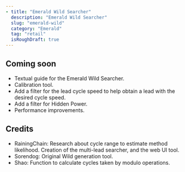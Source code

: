 ```yaml
---
- title: "Emerald Wild Searcher"
  description: "Emerald Wild Searcher"
  slug: "emerald-wild"
  category: "Emerald"
  tag: "retail"
  isRoughDraft: true
---
```


<Wild3SearcherFindTarget game="emerald" />

<Gen3PidSpeedCalculator />

## Coming soon

- Textual guide for the Emerald Wild Searcher.
- Calibration tool.
- Add a filter for the lead cycle speed to help obtain a lead with the desired cycle speed.
- Add a filter for Hidden Power.
- Performance improvements.

## Credits

- RainingChain: Research about cycle range to estimate method likelihood. Creation of the multi-lead searcher, and the web UI tool.
- Sorendog: Original Wild generation tool.
- Shao: Function to calculate cycles taken by modulo operations.
